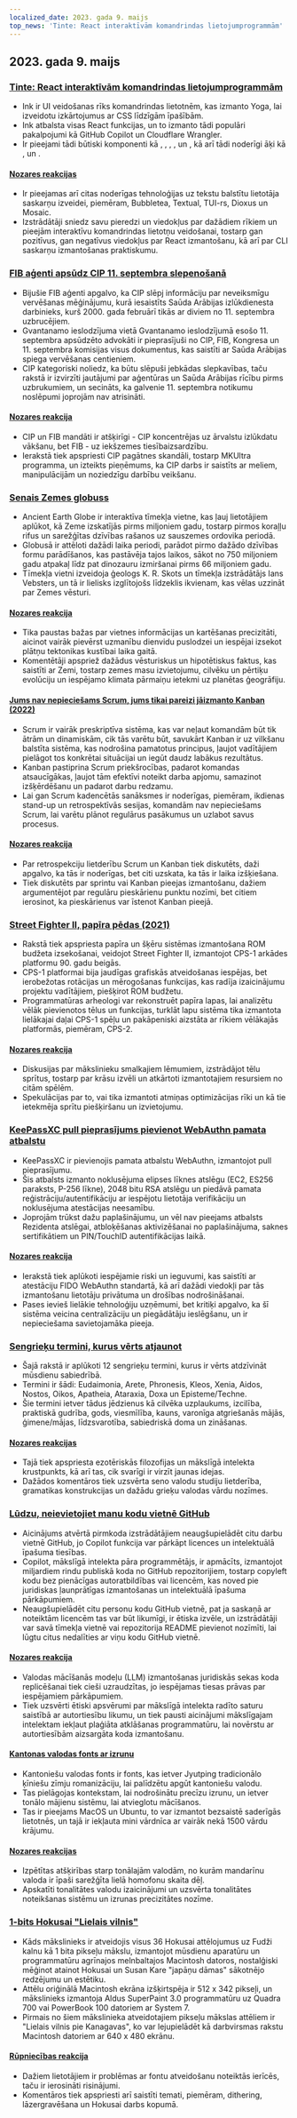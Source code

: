 ```yaml
---
localized_date: 2023. gada 9. maijs
top_news: 'Tinte: React interaktīvām komandrindas lietojumprogrammām'
---
```




<CallToAction />

<Steps>

## 2023. gada 9. maijs

### [Tinte: React interaktīvām komandrindas lietojumprogrammām](https://github.com/vadimdemedes/ink)

- Ink ir UI veidošanas rīks komandrindas lietotnēm, kas izmanto Yoga, lai izveidotu izkārtojumus ar CSS līdzīgām īpašībām.
- Ink atbalsta visas React funkcijas, un to izmanto tādi populāri pakalpojumi kā GitHub Copilot un Cloudflare Wrangler.
- Ir pieejami tādi būtiski komponenti kā <Box>, <Text>, <Newline>, <Spacer>, <Static> un <Transform>, kā arī tādi noderīgi āķi kā <useInput>, <useStdin> un <useFocus>.

#### [Nozares reakcijas](http://news.ycombinator.com/item?id=35863837)

- Ir pieejamas arī citas noderīgas tehnoloģijas uz tekstu balstītu lietotāja saskarņu izveidei, piemēram, Bubbletea, Textual, TUI-rs, Dioxus un Mosaic.
- Izstrādātāji sniedz savu pieredzi un viedokļus par dažādiem rīkiem un pieejām interaktīvu komandrindas lietotņu veidošanai, tostarp gan pozitīvus, gan negatīvus viedokļus par React izmantošanu, kā arī par CLI saskarņu izmantošanas praktiskumu.

### [FIB aģenti apsūdz CIP 11. septembra slepenošanā](https://www.spytalk.co/p/exclusive-fbi-agents-accuse-cia-of)

- Bijušie FIB aģenti apgalvo, ka CIP slēpj informāciju par neveiksmīgu vervēšanas mēģinājumu, kurā iesaistīts Saūda Arābijas izlūkdienesta darbinieks, kurš 2000. gada februārī tikās ar diviem no 11. septembra uzbrucējiem.
- Gvantanamo ieslodzījuma vietā Gvantanamo ieslodzījumā esošo 11. septembra apsūdzēto advokāti ir pieprasījuši no CIP, FIB, Kongresa un 11. septembra komisijas visus dokumentus, kas saistīti ar Saūda Arābijas spiega vervēšanas centieniem.
- CIP kategoriski noliedz, ka būtu slēpuši jebkādas slepkavības, taču rakstā ir izvirzīti jautājumi par aģentūras un Saūda Arābijas rīcību pirms uzbrukumiem, un secināts, ka galvenie 11. septembra notikumu noslēpumi joprojām nav atrisināti.

#### [Nozares reakcija](http://news.ycombinator.com/item?id=35862656)

- CIP un FIB mandāti ir atšķirīgi - CIP koncentrējas uz ārvalstu izlūkdatu vākšanu, bet FIB - uz iekšzemes tiesībaizsardzību.
- Ierakstā tiek apspriesti CIP pagātnes skandāli, tostarp MKUltra programma, un izteikts pieņēmums, ka CIP darbs ir saistīts ar meliem, manipulācijām un noziedzīgu darbību veikšanu.

### [Senais Zemes globuss](https://dinosaurpictures.org/ancient-earth/#470)

- Ancient Earth Globe ir interaktīva tīmekļa vietne, kas ļauj lietotājiem aplūkot, kā Zeme izskatījās pirms miljoniem gadu, tostarp pirmos koraļļu rifus un sarežģītas dzīvības rašanos uz sauszemes ordovika periodā.
- Globusā ir attēloti dažādi laika periodi, parādot pirmo dažādo dzīvības formu parādīšanos, kas pastāvēja tajos laikos, sākot no 750 miljoniem gadu atpakaļ līdz pat dinozauru izmiršanai pirms 66 miljoniem gadu.
- Tīmekļa vietni izveidoja ģeologs K. R. Skots un tīmekļa izstrādātājs Ians Vebsters, un tā ir lielisks izglītojošs līdzeklis ikvienam, kas vēlas uzzināt par Zemes vēsturi.

#### [Nozares reakcija](http://news.ycombinator.com/item?id=35856820)

- Tika paustas bažas par vietnes informācijas un kartēšanas precizitāti, aicinot vairāk pievērst uzmanību dienvidu puslodzei un iespējai izsekot plātņu tektonikas kustībai laika gaitā.
- Komentētāji apspriež dažādus vēsturiskus un hipotētiskus faktus, kas saistīti ar Zemi, tostarp zemes masu izvietojumu, cilvēku un pērtiķu evolūciju un iespējamo klimata pārmaiņu ietekmi uz planētas ģeogrāfiju.

#### [Jums nav nepieciešams Scrum, jums tikai pareizi jāizmanto Kanban (2022)](https://lucasfcosta.com/2022/10/02/scrum-versus-kanban.html)

- Scrum ir vairāk preskriptīva sistēma, kas var neļaut komandām būt tik ātrām un dinamiskām, cik tās varētu būt, savukārt Kanban ir uz vilkšanu balstīta sistēma, kas nodrošina pamatotus principus, ļaujot vadītājiem pielāgot tos konkrētai situācijai un iegūt daudz labākus rezultātus.
- Kanban pastiprina Scrum priekšrocības, padarot komandas atsaucīgākas, ļaujot tām efektīvi noteikt darba apjomu, samazinot izšķērdēšanu un padarot darbu redzamu.
- Lai gan Scrum kadencētās sanāksmes ir noderīgas, piemēram, ikdienas stand-up un retrospektīvās sesijas, komandām nav nepieciešams Scrum, lai varētu plānot regulārus pasākumus un uzlabot savus procesus.

#### [Nozares reakcija](http://news.ycombinator.com/item?id=35857463)

- Par retrospekciju lietderību Scrum un Kanban tiek diskutēts, daži apgalvo, ka tās ir noderīgas, bet citi uzskata, ka tās ir laika izšķiešana.
- Tiek diskutēts par sprintu vai Kanban pieejas izmantošanu, dažiem argumentējot par regulāru pieskārienu punktu nozīmi, bet citiem ierosinot, ka pieskārienus var īstenot Kanban pieejā.

### [Street Fighter II, papīra pēdas (2021)](https://fabiensanglard.net/sf2_sheets/index.html)

- Rakstā tiek apspriesta papīra un šķēru sistēmas izmantošana ROM budžeta izsekošanai, veidojot Street Fighter II, izmantojot CPS-1 arkādes platformu 90. gadu beigās.
- CPS-1 platformai bija jaudīgas grafiskās atveidošanas iespējas, bet ierobežotas rotācijas un mērogošanas funkcijas, kas radīja izaicinājumu projektu vadītājiem, piešķirot ROM budžetu.
- Programmatūras arheologi var rekonstruēt papīra lapas, lai analizētu vēlāk pievienotos tēlus un funkcijas, turklāt lapu sistēma tika izmantota lielākajai daļai CPS-1 spēļu un pakāpeniski aizstāta ar rīkiem vēlākajās platformās, piemēram, CPS-2.

#### [Nozares reakcija](http://news.ycombinator.com/item?id=35859338)

- Diskusijas par mākslinieku smalkajiem lēmumiem, izstrādājot tēlu sprītus, tostarp par krāsu izvēli un atkārtoti izmantotajiem resursiem no citām spēlēm.
- Spekulācijas par to, vai tika izmantoti atmiņas optimizācijas rīki un kā tie ietekmēja sprītu piešķiršanu un izvietojumu.

### [KeePassXC pull pieprasījums pievienot WebAuthn pamata atbalstu](https://github.com/keepassxreboot/keepassxc/pull/8825)

- KeePassXC ir pievienojis pamata atbalstu WebAuthn, izmantojot pull pieprasījumu.
- Šis atbalsts izmanto noklusējuma elipses līknes atslēgu (EC2, ES256 paraksts, P-256 līkne), 2048 bitu RSA atslēgu un piedāvā pamata reģistrāciju/autentifikāciju ar iespējotu lietotāja verifikāciju un noklusējuma atestācijas neesamību.
- Joprojām trūkst dažu paplašinājumu, un vēl nav pieejams atbalsts Rezidenta atslēgai, atbloķēšanas aktivizēšanai no paplašinājuma, saknes sertifikātiem un PIN/TouchID autentifikācijas laikā.

#### [Nozares reakcija](http://news.ycombinator.com/item?id=35859877)

- Ierakstā tiek aplūkoti iespējamie riski un ieguvumi, kas saistīti ar atestāciju FIDO WebAuthn standartā, kā arī dažādi viedokļi par tās izmantošanu lietotāju privātuma un drošības nodrošināšanai.
- Pases ievieš lielākie tehnoloģiju uzņēmumi, bet kritiķi apgalvo, ka šī sistēma veicina centralizāciju un piegādātāju ieslēgšanu, un ir nepieciešama savietojamāka pieeja.

### [Sengrieķu termini, kurus vērts atjaunot](https://classicalwisdom.substack.com/p/12-ancient-greek-terms-that-should)

- Šajā rakstā ir aplūkoti 12 sengrieķu termini, kurus ir vērts atdzīvināt mūsdienu sabiedrībā.
- Termini ir šādi: Eudaimonia, Arete, Phronesis, Kleos, Xenia, Aidos, Nostos, Oikos, Apatheia, Ataraxia, Doxa un Episteme/Techne.
- Šie termini ietver tādus jēdzienus kā cilvēka uzplaukums, izcilība, praktiskā gudrība, gods, viesmīlība, kauns, varonīga atgriešanās mājās, ģimene/mājas, līdzsvarotība, sabiedriskā doma un zināšanas.

#### [Nozares reakcijas](http://news.ycombinator.com/item?id=35867935)

- Tajā tiek apspriesta ezotēriskās filozofijas un mākslīgā intelekta krustpunkts, kā arī tas, cik svarīgi ir virzīt jaunas idejas.
- Dažādos komentāros tiek uzsvērta seno valodu studiju lietderība, gramatikas konstrukcijas un dažādu grieķu valodas vārdu nozīmes.

### [Lūdzu, neievietojiet manu kodu vietnē GitHub](https://nogithub.codeberg.page/)

- Aicinājums atvērtā pirmkoda izstrādātājiem neaugšupielādēt citu darbu vietnē GitHub, jo Copilot funkcija var pārkāpt licences un intelektuālā īpašuma tiesības.
- Copilot, mākslīgā intelekta pāra programmētājs, ir apmācīts, izmantojot miljardiem rindu publiskā koda no GitHub repozitorijiem, tostarp copyleft kodu bez pienācīgas autoratbildības vai licencēm, kas noved pie juridiskas ļaunprātīgas izmantošanas un intelektuālā īpašuma pārkāpumiem.
- Neaugšupielādēt citu personu kodu GitHub vietnē, pat ja saskaņā ar noteiktām licencēm tas var būt likumīgi, ir ētiska izvēle, un izstrādātāji var savā tīmekļa vietnē vai repozitorija README pievienot nozīmīti, lai lūgtu citus nedalīties ar viņu kodu GitHub vietnē.

#### [Nozares reakcija](http://news.ycombinator.com/item?id=35859142)

- Valodas mācīšanās modeļu (LLM) izmantošanas juridiskās sekas koda replicēšanai tiek cieši uzraudzītas, jo iespējamas tiesas prāvas par iespējamiem pārkāpumiem.
- Tiek uzsvērti ētiski apsvērumi par mākslīgā intelekta radīto saturu saistībā ar autortiesību likumu, un tiek pausti aicinājumi mākslīgajam intelektam iekļaut plaģiāta atklāšanas programmatūru, lai novērstu ar autortiesībām aizsargāta koda izmantošanu.

#### [Kantonas valodas fonts ar izrunu](https://visual-fonts.com/)

- Kantoniešu valodas fonts ir fonts, kas ietver Jyutping tradicionālo ķīniešu zīmju romanizāciju, lai palīdzētu apgūt kantoniešu valodu.
- Tas pielāgojas kontekstam, lai nodrošinātu precīzu izrunu, un ietver tonālo mājienu sistēmu, lai atvieglotu mācīšanos.
- Tas ir pieejams MacOS un Ubuntu, to var izmantot bezsaistē saderīgās lietotnēs, un tajā ir iekļauta mini vārdnīca ar vairāk nekā 1500 vārdu krājumu.

#### [Nozares reakcijas](http://news.ycombinator.com/item?id=35867275)

- Izpētītas atšķirības starp tonālajām valodām, no kurām mandarīnu valoda ir īpaši sarežģīta lielā homofonu skaita dēļ.
- Apskatīti tonalitātes valodu izaicinājumi un uzsvērta tonalitātes noteikšanas sistēmu un izrunas precizitātes nozīme.

### [1-bits Hokusai "Lielais vilnis"](https://www.hypertalking.com/2023/05/08/1-bit-pixel-art-of-hokusais-the-great-wave-off-kanagawa/)

- Kāds mākslinieks ir atveidojis visus 36 Hokusai attēlojumus uz Fudži kalnu kā 1 bita pikseļu mākslu, izmantojot mūsdienu aparatūru un programmatūru agrīnajos melnbaltajos Macintosh datoros, nostalģiski mēģinot atainot Hokusai un Susan Kare "japāņu dāmas" sākotnējo redzējumu un estētiku.
- Attēlu oriģinālā Macintosh ekrāna izšķirtspēja ir 512 x 342 pikseļi, un mākslinieks izmantoja Aldus SuperPaint 3.0 programmatūru uz Quadra 700 vai PowerBook 100 datoriem ar System 7.
- Pirmais no šiem mākslinieka atveidotajiem pikseļu mākslas attēliem ir "Lielais vilnis pie Kanagavas", ko var lejupielādēt kā darbvirsmas rakstu Macintosh datoriem ar 640 x 480 ekrānu.

#### [Rūpniecības reakcija](http://news.ycombinator.com/item?id=35866283)

- Dažiem lietotājiem ir problēmas ar fontu atveidošanu noteiktās ierīcēs, taču ir ierosināti risinājumi.
- Komentāros tiek apspriesti arī saistīti temati, piemēram, dithering, lāzergravēšana un Hokusai darbs kopumā.

</Steps>
